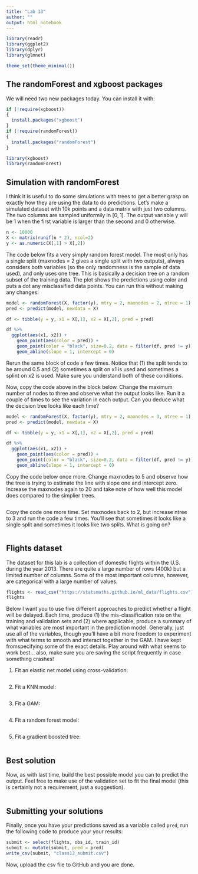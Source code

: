 ```yaml
---
title: "Lab 13"
author: ""
output: html_notebook
---
```


```r
library(readr)
library(ggplot2)
library(dplyr)
library(glmnet)

theme_set(theme_minimal())
```

## The randomForest and xgboost packages

We will need two new packages today. You can install it with:

```r
if (!require(xgboost))
{
  install.packages("xgboost")
}
if (!require(randomForest))
{
  install.packages("randomForest")
}

library(xgboost)
library(randomForest)
```

## Simulation with randomForest

I think it is useful to do some simulations with trees to get a better grasp
on exactly how they are using the data to do predictions. Let's make a simulated
dataset with 10k points and a data matrix with just two columns. The two columns
are sampled uniformily in $[0,1]$. The output variable y will be 1 when the first
variable is larger than the second and 0 otherwise.

```r
n <- 10000
X <- matrix(runif(n * 2), ncol=2)
y <- as.numeric(X[,1] > X[,2])
```

The code below fits a very simply random forest model. The most only has a single
split (maxnodes = 2 gives a single split with two outputs), always considers both
variables (so the only randomness is the sample of data used), and only uses one
tree. This is basically a decision tree on a random subset of the training data.
The plot shows the predictions using color and puts a dot any misclassified data
points. You can run this without making any changes:

```r
model <- randomForest(X, factor(y), mtry = 2, maxnodes = 2, ntree = 1)
pred <- predict(model, newdata = X)

df <- tibble(y = y, x1 = X[,1], x2 = X[,2], pred = pred)

df %>%
  ggplot(aes(x1, x2)) +
    geom_point(aes(color = pred)) +
    geom_point(color = "black", size=0.2, data = filter(df, pred != y)) +
    geom_abline(slope = 1, intercept = 0)
```

Rerun the same block of code a few times. Notice that (1) the split tends to be around
0.5 and (2) sometimes a split on x1 is used and sometimes a splint on x2 is used. Make
sure you understand both of these conditions.

Now, copy the code above in the block below. Change the maximum number of nodes to
three and observe what the output looks like. Run it a couple of times to see the
variation in each output. Can you deduce what the decision tree looks like each
time?

```r
model <- randomForest(X, factor(y), mtry = 2, maxnodes = 3, ntree = 1)
pred <- predict(model, newdata = X)

df <- tibble(y = y, x1 = X[,1], x2 = X[,2], pred = pred)

df %>%
  ggplot(aes(x1, x2)) +
    geom_point(aes(color = pred)) +
    geom_point(color = "black", size=0.2, data = filter(df, pred != y)) +
    geom_abline(slope = 1, intercept = 0)
```

Copy the code below once more. Change maxnodes to 5 and observe how
the tree is trying to estimate the line with slope one and intercept zero.
Increase the maxnodes again to 20 and take note of how well this model
does compared to the simplier trees.

```r

```

Copy the code one more time. Set maxnodes back to 2, but increase ntree
to 3 and run the code a few times. You'll see that sometimes it looks like
a single split and sometimes it looks like two splits. What is going on?

```r

```

## Flights dataset

The dataset for this lab is a collection of domestic flights within
the U.S. during the year 2013. There are quite a large number of rows
(400k) but a limited number of columns. Some of the most important columns,
however, are categorical with a large number of values.

```r
flights <- read_csv("https://statsmaths.github.io/ml_data/flights.csv")
flights
```

Below I want you to use five different approaches to predict whether a flight
will be delayed. Each time, produce (1) the mis-classification rate on the training
and validation sets and (2) where applicable, produce a summary of what variables
are most important in the prediction model. Generally, just use all of the variables,
though you'll have a bit more freedom to experiment with what terms to smooth and
interact together in the GAM. I have kept fromspecifying some of the exact details.
Play around with what seems to work best... also, make sure you are saving the script
frequently in case something crashes!

1. Fit an elastic net model using cross-validation:

```r

```

2. Fit a KNN model:

```r

```

3. Fit a GAM:

```r

```

4. Fit a random forest model:

```r

```

5. Fit a gradient boosted tree:

```r

```


## Best solution

Now, as with last time, build the best possible model you can to
predict the output. Feel free to make use of the validation set
to fit the final model (this is certainly not a requirement, just
a suggestion).

```r

```

## Submitting your solutions

Finally, once you have your predictions saved as a variable called `pred`,
run the following code to produce your your results:

```r
submit <- select(flights, obs_id, train_id)
submit <- mutate(submit, pred = pred)
write_csv(submit, "class13_submit.csv")
```

Now, upload the csv file to GitHub and you are done.
